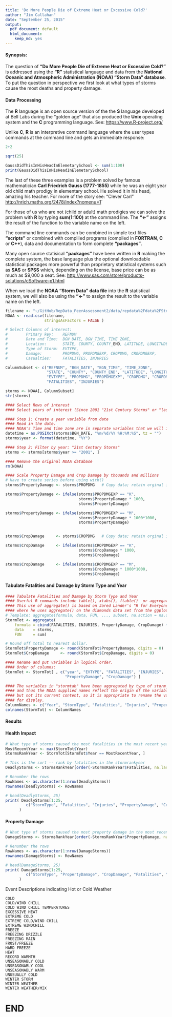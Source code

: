```yaml
---
title: 'Do More People Die of Extreme Heat or Excessive Cold?'
author: "Jim Callahan"
date: "September 25, 2015"
output:
  pdf_document: default
  html_document:
    keep_md: yes
---
```

#### Synopsis:
The question of **"Do More People Die of Extreme Heat or Excessive Cold?"** is 
addressed using the **"R"** statistical language and data from the 
**National Oceanic and Atmospheric Administration (NOAA) "Storm Data" database**.
To put the question in perspective we first look at what types of storms cause
the most deaths and property damage.

#### Data Processing  
The **R** language is an open source version of the the **S** language developed 
at Bell Labs during the "golden age" that also produced the **Unix** operating system
and the **C** programming language. See:  <https://www.R-project.org/>


Unlike **C**, **R** is an interpretive command language where the user types commands
at the command line and gets an immediate response:

```r
2+2

sqrt(25)

GaussDidThisInHisHeadInElemetarySchool <- sum(1:100)
print(GaussDidThisInHisHeadInElemetarySchool)
```

The last of these three examples is a problem solved by famous mathematician
**Carl Friedrich Gauss (1777-1855)** while he was an eight year old child math prodigy 
in elementary school. He solved it in his head, amazing his teacher. 
For more of the story see: "Clever Carl" <http://nrich.maths.org/2478/index?nomenu=1>`

For those of us who are not (child or adult) math prodigies we can solve the problem 
with **R** by typing **sum(1:100)** at the command line. The **"<-"** assigns
the result of the function to the variable name on the left.

The command line commands can be combined in simple text files **"scripts"** or combined
with compliled programs (compiled in **FORTRAN**, **C** or **C++**), data and 
documentation to form complete  **"packages"**.

Many open source statisical **"packages"** have been written in **R** making the 
complete system, the base language plus the optional downloadable statistical packages 
more powerful than proprietary statistical systems such as **SAS** or **SPSS** which, 
depending on the license, base price can be as much as $9,000 a seat.
See: <http://www.sas.com/store/products-solutions/cSoftware-p1.html>

When we load the **NOAA "Storm Data" data file** into the **R** statistical system,
we will also be using the **"<-"** to assign the result to the variable name on
the left.

```r
filename <- "~/GitHub/RepData_PeerAssessment2/data/repdata%2Fdata%2FStormData.csv.bz2"
NOAA <- read.csv(filename, 
                 stringsAsFactors = FALSE )
```


```r
# Select Columns of interest:
#        Primary key:    REFNUM
#        Date and Time:  BGN_DATE, BGN_TIME, TIME_ZONE,
#        Location:       STATE, COUNTY, COUNTY_END, LATITUDE, LONGITUDE,
#        Type of Storm:  EVTYPE,
#        Damage:         PROPDMG, PROPDMGEXP, CROPDMG, CROPDMGEXP,
#        Casualties:     FATALITIES, INJURIES

ColumnSubset <- c("REFNUM", "BGN_DATE", "BGN_TIME", "TIME_ZONE",
                  "STATE", "COUNTY", "COUNTY_END", "LATITUDE", "LONGITUDE", 
                  "EVTYPE", "PROPDMG", "PROPDMGEXP", "CROPDMG", "CROPDMGEXP", 
                  "FATALITIES", "INJURIES")

storms <- NOAA[, ColumnSubset]
str(storms)

#### Select Rows of interest 
#### Select years of interest (Since 2001 "21st Century Storms" or "last 25 years")

#### Step 1: Create a year variable from date
#### Read in the date.
#### NOAA's Time and time zone are in separate variables that we will ignore.
datetime = as.POSIXct(storms$BGN_DATE, "%m/%d/%Y %H:%M:%S", tz = "")
storms$year <- format(datetime, "%Y")

#### Step 2: Filter by year: "21st Century Storms"
storms <- storms[storms$year >= "2001", ]

#### Remove the original NOAA database
rm(NOAA)

```

```r
#### Scale Property Damage and Crop Damage by thouands and millions
# Have to create series before using with()
storms$PropertyDamage <- storms$PROPDMG   # Copy data; retain orginal intact

storms$PropertyDamage <- ifelse(storms$PROPDMGEXP == "K", 
                                storms$PropertyDamage * 1000, 
                                storms$PropertyDamage)

storms$PropertyDamage <- ifelse(storms$PROPDMGEXP == "M", 
                                storms$PropertyDamage * 1000*1000, 
                                storms$PropertyDamage)


storms$CropDamage     <- storms$CROPDMG   # Copy data; retain orginal intact

storms$CropDamage     <- ifelse(storms$CROPDMGEXP == "K", 
                                storms$CropDamage * 1000, 
                                storms$CropDamage)

storms$CropDamage     <- ifelse(storms$CROPDMGEXP == "M", 
                                storms$CropDamage * 1000*1000, 
                                storms$CropDamage) 
```


#### Tabulate Fatalities and Damage by Storm Type and Year
```r
#### Tabulate Fatalities and Damage by Storm Type and Year
#### Userful R commands include table(), xtabs(), ftable()  or aggregate()
#### This use of aggregate() is based on Jared Lander's "R for Everyone" page 123 
#### where he uses aggregate() on the diamonds data set from the ggplot2 package.
# Template: aggregate(formula, data, FUN, ..., subset, na.action = na.omit)
StormTot <- aggregate(
    formula = cbind(FATALITIES, INJURIES, PropertyDamage, CropDamage) ~ EVTYPE + year, 
    data    = storms, 
    FUN     = sum)

# Round off total to nearest dollar.
StormTot$PropertyDamage <- round(StormTot$PropertyDamage, digits = 0)
StormTot$CropDamage     <- round(StormTot$CropDamage, digits = 0)

#### Rename and put variables in logical order.
#### Order of columns:
StormTot <- StormTot[ , c("year", "EVTYPE", "FATALITIES", "INJURIES", 
                          "PropertyDamage", "CropDamage") ]

#### The variables in "stormtab" have been aggregated by type of storm and year
#### and thus the NOAA supplied names reflect the origin of the variable
#### but not its current content, so it is appropriate to rename the variables
#### for display.
ColumnNames <- c("Year", "StormType", "Fatalities", "Injuries", "PropertyDamage", "CropDamage")
colnames(StormTot) <- ColumnNames
```

#### Results
#### Health Impact
```r
# What type of storms caused the most fatalities in the most recent year (2011)?
MostRecentYear <- max(StormTot$Year)
StormsRankYear <- StormTot[StormTot$Year == MostRecentYear, ]

# This is the sort -- rank by fatalities in the stormrankyear
DeadlyStorms <- StormsRankYear[order(-StormsRankYear$Fatalities, na.last = NA), ]

# Renumber the rows
RowNames <- as.character(1:nrow(DeadlyStorms))
rownames(DeadlyStorms) <- RowNames

# head(DeadlyStorms, 25)
print( DeadlyStorms[1:25, 
         c("StormType", "Fatalities", "Injuries", "PropertyDamage", "CropDamage")] 
      )
```

#### Property Damage
```r
# What type of storms caused the most property damage in the most recent year (2011)?
DamageStorms <- StormsRankYear[order(-StormsRankYear$PropertyDamage, na.last = NA), ]

# Renumber the rows
RowNames <- as.character(1:nrow(DamageStorms))
rownames(DamageStorms) <- RowNames

# head(DamageStorms, 25)
print( DamageStorms[1:25, 
         c("StormType", "PropertyDamage", "CropDamage", "Fatalities", "Injuries")] 
      )
```


Event Descriptions indicating Hot or Cold Weather  
```
COLD  
COLD/WIND CHILL  
COLD WIND CHILL TEMPERATURES  
EXCESSIVE HEAT  
EXTREME COLD  
EXTREME COLD/WIND CHILL  
EXTREME WINDCHILL  
FREEZE  
FREEZING DRIZZLE  
FREEZING RAIN  
FROST/FREEZE  
HARD FREEZE  
HEAT  
RECORD WARMTH  
UNSEASONABLY COLD  
UNSEASONABLY COOL  
UNSEASONABLY WARM  
UNUSUALLY COLD  
WINTER STORM  
WINTER WEATHER  
WINTER WEATHER/MIX  
```

# END